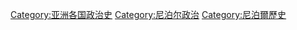 [[Category:亚洲各国政治史|Category:亚洲各国政治史]]
[[Category:尼泊尔政治|Category:尼泊尔政治]]
[[Category:尼泊爾歷史|Category:尼泊爾歷史]]